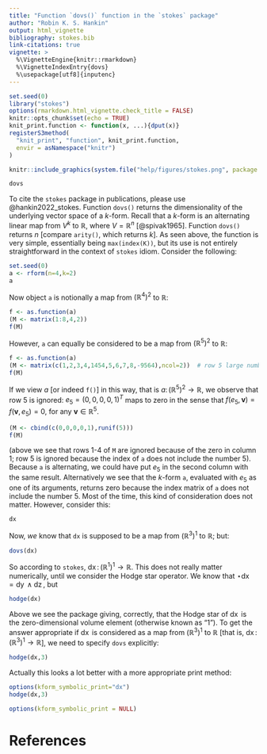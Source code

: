 ```yaml
---
title: "Function `dovs()` function in the `stokes` package"
author: "Robin K. S. Hankin"
output: html_vignette
bibliography: stokes.bib
link-citations: true
vignette: >
  %\VignetteEngine{knitr::rmarkdown}
  %\VignetteIndexEntry{dovs}
  %\usepackage[utf8]{inputenc}
---
```


```r
set.seed(0)
library("stokes")
options(rmarkdown.html_vignette.check_title = FALSE)
knitr::opts_chunk$set(echo = TRUE)
knit_print.function <- function(x, ...){dput(x)}
registerS3method(
  "knit_print", "function", knit_print.function,
  envir = asNamespace("knitr")
)
```

```r
knitr::include_graphics(system.file("help/figures/stokes.png", package = "stokes"))
```

```r
dovs
```

To cite the `stokes` package in publications, please use
@hankin2022_stokes.  Function `dovs()` returns the dimensionality of
the underlying vector space of a $k$-form.  Recall that a $k$-form is
an alternating linear map from $V^k$ to $\mathbb{R}$, where
$V=\mathbb{R}^n$ [@spivak1965].  Function `dovs()` returns $n$
[compare `arity()`, which returns $k$].  As seen above, the function
is very simple, essentially being `max(index(K))`, but its use is not
entirely straightforward in the context of `stokes` idiom.  Consider
the following:

```r
set.seed(0)
a <- rform(n=4,k=2)
a
```

Now object `a` is notionally a map from $\left(\mathbb{R}^4\right)^2$
to $\mathbb{R}$:

```r
f <- as.function(a)
(M <- matrix(1:8,4,2))
f(M)
```

However, `a` can equally be considered to be a map from
$\left(\mathbb{R}^5\right)^2$ to $\mathbb{R}$:

```r
f <- as.function(a)
(M <- matrix(c(1,2,3,4,1454,5,6,7,8,-9564),ncol=2))  # row 5 large numbers
f(M)
```

If we view $a$ [or indeed `f()`] in this way, that is
$a\colon\left(\mathbb{R}^5\right)^2\longrightarrow\mathbb{R}$, we
observe that row 5 is ignored: $e_5=\left(0,0,0,0,1\right)^T$ maps to
zero in the sense that $f(e_5,\mathbf{v})=f(\mathbf{v},e_5)=0$, for
any $\mathbf{v}\in\mathbb{R}^5$.

```r
(M <- cbind(c(0,0,0,0,1),runif(5)))
f(M)
```

(above we see that rows 1-4 of `M` are ignored because of the zero in
column 1; row 5 is ignored because the index of `a` does not include
the number 5).  Because `a` is alternating, we could have put $e_5$ in
the second column with the same result.  Alternatively we see that
the $k$-form `a`, evaluated with $e_5$ as one of its arguments,
returns zero because the index matrix of `a` does not include the
number 5.  Most of the time, this kind of consideration does not
matter.  However, consider this:

```r
dx
```

Now, _we_ know that `dx` is supposed to be a map from
$\left(\mathbb{R}^3\right)^1$ to $\mathbb{R}$; but:

```r
dovs(dx)
```

So according to `stokes`,
$\operatorname{dx}\colon\left(\mathbb{R}^1\right)^1\longrightarrow\mathbb{R}$.
This does not really matter numerically, until we consider the Hodge
star operator.  We know that
$\star\operatorname{dx}=\operatorname{dy}\wedge\operatorname{dz}$, but

```r
hodge(dx)
```

Above we see the package giving, correctly, that the Hodge star of
$\operatorname{dx}$ is the zero-dimensional volume element (otherwise
known as "1").  To get the answer appropriate if $\operatorname{dx}$
is considered as a map from $\left(\mathbb{R}^3\right)^1$ to
$\mathbb{R}$ [that is,
$\operatorname{dx}\colon\left(\mathbb{R}^3\right)^1\longrightarrow\mathbb{R}$],
we need to specify `dovs` explicitly:

```r
hodge(dx,3)
```

Actually this looks a lot better with a more appropriate print method:

```r
options(kform_symbolic_print="dx")
hodge(dx,3)
```

```r
options(kform_symbolic_print = NULL)
```

# References
